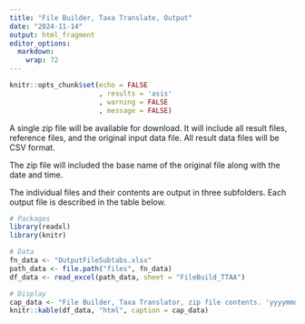 ```yaml
---
title: "File Builder, Taxa Translate, Output"
date: "2024-11-14"
output: html_fragment
editor_options: 
  markdown: 
    wrap: 72
---
```


```r
knitr::opts_chunk$set(echo = FALSE
                      , results = 'asis'
                      , warning = FALSE
                      , message = FALSE)
```

A single zip file will be available for download. It will include all result
files, reference files, and the original input data file. All result data files will be CSV 
format.

The zip file will included the base name of the original file along with the 
date and time.

The individual files and their contents are output in three subfolders. Each output file is described in the table below.

```r
# Packages
library(readxl)
library(knitr)

# Data
fn_data <- "OutputFileSubtabs.xlsx"
path_data <- file.path("files", fn_data)
df_data <- read_excel(path_data, sheet = "FileBuild_TTAA")

# Display
cap_data <- "File Builder, Taxa Translator, zip file contents. 'yyyymmdd' represents the date when the associated file has last been updated."
knitr::kable(df_data, "html", caption = cap_data)
```

